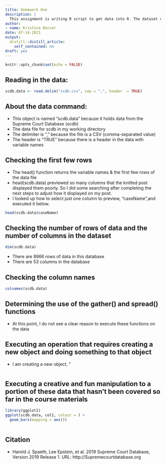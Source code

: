 ```yaml
---
title: Homework One
description: |
  This assignment is writing R script to get data into R. The dataset used for this assignment is scdb.
author:
- name: Kristina Becvar
date: 07-14-2021
output:
  distill::distill_article:
    self_contained: no
draft: yes
---
```


```r
knitr::opts_chunk$set(echo = FALSE)
```

## **Reading in the data:**

```r
scdb.data <- read.delim("scdb.csv", sep = ",", header  = TRUE)
```

## **About the data command:**

+ This object is named "scdb.data" because it holds data from the Supreme Court Database (scdb)
+ The data file for scdb in my working directory
+ The delimiter is "," because the file is a CSV (comma-separated value)
+ The header is "TRUE" because there is a header in the data with variable names

## **Checking the first few rows**

+ The head() function returns the variable names & the first few rows of the data file
+ head(scdb.data) previewed so many columns that the knitted post displayed them poorly. So I did some searching after completing the next steps to adjust how it displayed on my post.
+ I looked up how to select just one column to preview, "caseName",and executed it below.

```r
head(scdb.data$caseName)
```

## **Checking the number of rows of data and the number of columns in the dataset**

```r
dim(scdb.data)
```

+ There are 8966 rows of data in this database
+ There are 53 columns in the database

## Checking the column names

```r
colnames(scdb.data)
```

## Determining the use of the gather() and spread() functions

+ At this point, I do not see a clear reason to execute these functions on the data

## Executing an operation that requires creating a new object and doing something to that object

+ I am creating a new object, "

```r

```

## Executing a creative and fun manipulation to a portion of these data that hasn't been covered so far in the course materials

```r
library(ggplot2)
ggplot(scdb.data, col1, colour = ) +
  geom_bars(mapping = aes())
  
```

## Citation

+ Harold J. Spaeth, Lee Epstein, et al. 2019 Supreme Court Database, Version 2019 Release 1. URL: http://Supremecourtdatabase.org

